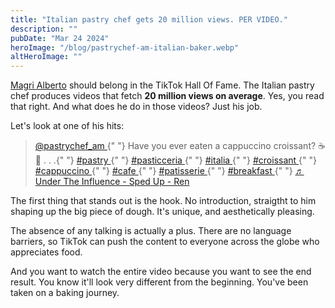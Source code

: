 ```yaml
---
title: "Italian pastry chef gets 20 million views. PER VIDEO."
description: ""
pubDate: "Mar 24 2024"
heroImage: "/blog/pastrychef-am-italian-baker.webp"
altHeroImage: ""
---
```


[Magri Alberto](https://www.tiktok.com/@pastrychef_am) should belong in the TikTok Hall Of Fame.
The Italian pastry chef produces videos that fetch **20 million views on average**.
Yes, you read that right. And what does he do in those videos? Just his job.

Let's look at one of his hits:

<div>
  <blockquote
    class="tiktok-embed"
    cite="https://www.tiktok.com/@pastrychef_am/video/7228990864305949978"
    data-video-id="7228990864305949978"
    style="max-width: 605px;min-width: 325px;"
  >
    <section>
      <a
        target="_blank"
        title="@pastrychef_am"
        href="https://www.tiktok.com/@pastrychef_am?refer=embed"
      >
        @pastrychef_am
      </a>{" "}
      Have you ever eaten a cappuccino croissant? ☕️🥐 . . .{" "}
      <a
        title="pastry"
        target="_blank"
        href="https://www.tiktok.com/tag/pastry?refer=embed"
      >
        #pastry
      </a>{" "}
      <a
        title="pasticceria"
        target="_blank"
        href="https://www.tiktok.com/tag/pasticceria?refer=embed"
      >
        #pasticceria
      </a>{" "}
      <a
        title="italia"
        target="_blank"
        href="https://www.tiktok.com/tag/italia?refer=embed"
      >
        #italia
      </a>{" "}
      <a
        title="croissant"
        target="_blank"
        href="https://www.tiktok.com/tag/croissant?refer=embed"
      >
        #croissant
      </a>{" "}
      <a
        title="cappuccino"
        target="_blank"
        href="https://www.tiktok.com/tag/cappuccino?refer=embed"
      >
        #cappuccino
      </a>{" "}
      <a
        title="cafe"
        target="_blank"
        href="https://www.tiktok.com/tag/cafe?refer=embed"
      >
        #cafe
      </a>{" "}
      <a
        title="patisserie"
        target="_blank"
        href="https://www.tiktok.com/tag/patisserie?refer=embed"
      >
        #patisserie
      </a>{" "}
      <a
        title="breakfast"
        target="_blank"
        href="https://www.tiktok.com/tag/breakfast?refer=embed"
      >
        #breakfast
      </a>{" "}
      <a
        target="_blank"
        title="♬ Under The Influence - Sped Up - Ren"
        href="https://www.tiktok.com/music/Under-The-Influence-Sped-Up-7152127814236391425?refer=embed"
      >
        ♬ Under The Influence - Sped Up - Ren
      </a>
    </section>
  </blockquote>
  <script async src="https://www.tiktok.com/embed.js"></script>
</div>

The first thing that stands out is the hook. No introduction, straigtht to
him shaping up the big piece of dough. It's unique, and aesthetically
pleasing.

The absence of any talking is actually a plus. There are no language barriers,
so TikTok can push the content to everyone across the globe who
appreciates food.

And you want to watch the entire video because you want to see the end result.
You know it'll look very different from the beginning. You've been taken on a
baking journey.
